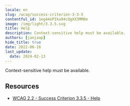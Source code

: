 ```yaml
---
locale: en
slug: /wcag/success-criterion-3-3-5
contentful_id: 1eg44ePIka94cQgXX3MM8m
image: /img/light/3.3.5.svg
title: Help
description: Context-sensitive help must be available.
authors: [janjaap]
hide_title: true
date: 2022-06-16
last_update:
  date: 2024-02-13
---
```


<Hero
  title="Help"
  imageSrc="/img/light/3.3.5.svg"
  alt="WCAG 3.3.5 icon"
  prefix="Success Criterion 3.3.5"
  suffix="Level AAA"
/>

Context-sensitive help must be available.

## Resources

- [WCAG 2.2 - Success Criterion 3.3.5 - Help](https://www.w3.org/TR/WCAG22/#help)
